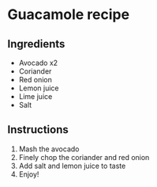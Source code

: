 # Guacamole recipe

## Ingredients
- Avocado x2
- Coriander  
- Red onion  
- Lemon juice  
- Lime juice
- Salt  

## Instructions
1. Mash the avocado
2. Finely chop the coriander and red onion
3. Add salt and lemon juice to taste  
4. Enjoy!
